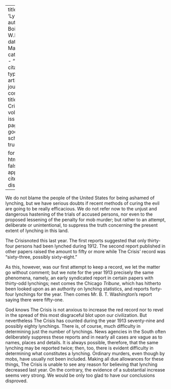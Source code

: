 
---
title: 'Lynching'
author: Du Bois, W.E.B.
date: Mar. 1914
categories: 
  - ""
citation: 
  type: article-journal
  container-title: The Crisis
  volume: 7
  issue: 5
  page: 239
google-scholar: true

format:
  html:
    toc: false
    appendix-cite-as: display
---


We do not blame the people of the United States for being ashamed of lynching, but we have serious doubts if recent methods of curing the evil are going to be really efficacious. We do not refer now to the unjust and dangerous hastening of the trials of accused persons, nor even to the proposed lessening of the penalty for mob murder; but rather to an attempt, deliberate or unintentional, to suppress the truth concerning the present extent of lynching in this land.

<span class = "small-caps">The Crisis</span>noted this last year. The first reports suggested that only thirty-four persons had been lynched during 1912. The second report published in other papers raised the amount to fifty or more while <span class = "small-caps">The Crisis</span>' record was "sixty-three, possibly sixty-eight."

As this, however, was our first attempt to keep a record, we let the matter go without comment; but we note for the year 1913 precisely the same phenomena, namely, an early syndicated report in certain papers with thirty-odd lynchings; next comes the Chicago *Tribune*, which has hitherto been looked upon as an authority on lynching statistics, and reports forty-four lynchings for the year. Then comes Mr. B. T. Washington's report saying there were fifty-one.

God knows <span class = "small-caps">The Crisis</span> is not anxious to increase the red record nor to revel in the spread of this most disgraceful blot upon our civilization. But nevertheless <span class = "small-caps">The Crisis</span> has counted during the year 1913 seventy-nine and possibly eighty lynchings. There is, of course, much difficulty in determining just the number of lynchings. News agencies in the South often deliberately suppress  these reports and in nearly all cases are vague as to names, places and details. It is always possible, therefore, that the same lynching may be reported twice; then, too, there is evident difficulty in determining what constitutes a lynching. Ordinary murders, even though by mobs, have usually not been included. Making all due allowances for these things, <span class = "small-caps">The Crisis</span> is unable to see any reason for believing that lynching decreased last year. On the contrary, the evidence of a substantial increase seems very strong. We would be only too glad to have our conclusions disproved.

